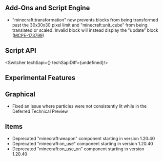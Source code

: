 



## Add-Ons and Script Engine

-   "minecraft:transformation" now prevents blocks from being transformed past the 30x30x30 pixel limit and "minecraft:unit\_cube" from being translated or scaled. Invalid block will instead display the "update" block ([MCPE-173799](https://bugs.mojang.com/browse/MCPE-173799))


## **Script API**

<Switcher techSapi={<TechSapiStable/>} techSapiDiff={undefined}/>




<h2 className="experimental_divider">Experimental Features</h2>




## Graphical

-   Fixed an issue where particles were not consistently lit while in the Deferred Technical Preview

## Items

-   Deprecated "minecraft:weapon" component starting in version 1.20.40
-   Deprecated "minecraft:on\_use" component starting in version 1.20.40
-   Deprecated "minecraft:on\_use\_on" component starting in version 1.20.40
